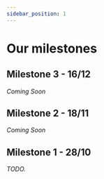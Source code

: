 ```yaml
---
sidebar_position: 1
---
```



# Our milestones

## Milestone 3 - 16/12
*Coming Soon*

## Milestone 2 - 18/11
*Coming Soon*

## Milestone 1 - 28/10
*TODO.*